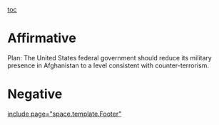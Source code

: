 [[toc]]
=Affirmative= 

Plan: The United States federal government should reduce its military presence in Afghanistan to a level consistent with counter-terrorism.

=Negative= 

[[include page="space.template.Footer"]]
